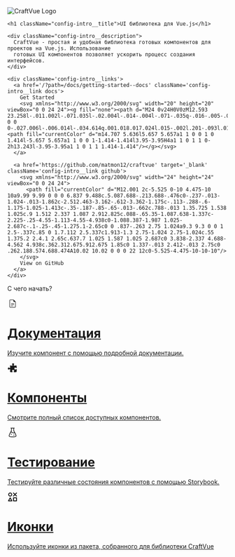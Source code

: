 
<Meta title="Introduction" />

<div className="config-block">
  <div className='config-intro sb-unstyled'>
    <img  src="../assets/logo.svg" alt="CraftVue Logo" className='config-intro__logo' />

    <h1 className="config-intro__title">UI библиотека для Vue.js</h1>

    <div className="config-intro__description">
      CraftVue - простая и удобная библиотека готовых компонентов для проектов на Vue.js. Использование
      готовых UI компонентов позволяет ускорить процесс создания интерфейсов.
    </div>

    <div className='config-intro__links'>
      <a href='/?path=/docs/getting-started--docs' className='config-intro__link docs'>
        Get Started
        <svg xmlns="http://www.w3.org/2000/svg" width="20" height="20" viewBox="0 0 24 24"><g fill="none"><path d="M24 0v24H0V0zM12.593 23.258l-.011.002l-.071.035l-.02.004l-.014-.004l-.071-.035q-.016-.005-.024.005l-.004.01l-.017.428l.005.02l.01.013l.104.074l.015.004l.012-.004l.104-.074l.012-.016l.004-.017l-.017-.427q-.004-.016-.017-.018m.265-.113l-.013.002l-.185.093l-.01.01l-.003.011l.018.43l.005.012l.008.007l.201.093q.019.005.029-.008l.004-.014l-.034-.614q-.005-.019-.02-.022m-.715.002a.02.02 0 0 0-.027.006l-.006.014l-.034.614q.001.018.017.024l.015-.002l.201-.093l.01-.008l.004-.011l.017-.43l-.003-.012l-.01-.01z"/><path fill="currentColor" d="m14.707 5.636l5.657 5.657a1 1 0 0 1 0 1.414l-5.657 5.657a1 1 0 0 1-1.414-1.414l3.95-3.95H4a1 1 0 1 1 0-2h13.243l-3.95-3.95a1 1 0 1 1 1.414-1.414"/></g></svg>
      </a>

      <a href='https://github.com/matmon12/craftvue' target='_blank' className='config-intro__link github'>
        <svg xmlns="http://www.w3.org/2000/svg" width="24" height="24" viewBox="0 0 24 24">
          <path fill="currentColor" d="M12.001 2c-5.525 0-10 4.475-10 10a9.99 9.99 0 0 0 6.837 9.488c.5.087.688-.213.688-.476c0-.237-.013-1.024-.013-1.862c-2.512.463-3.162-.612-3.362-1.175c-.113-.288-.6-1.175-1.025-1.413c-.35-.187-.85-.65-.013-.662c.788-.013 1.35.725 1.538 1.025c.9 1.512 2.337 1.087 2.912.825c.088-.65.35-1.087.638-1.337c-2.225-.25-4.55-1.113-4.55-4.938c0-1.088.387-1.987 1.025-2.687c-.1-.25-.45-1.275.1-2.65c0 0 .837-.263 2.75 1.024a9.3 9.3 0 0 1 2.5-.337c.85 0 1.7.112 2.5.337c1.913-1.3 2.75-1.024 2.75-1.024c.55 1.375.2 2.4.1 2.65c.637.7 1.025 1.587 1.025 2.687c0 3.838-2.337 4.688-4.562 4.938c.362.312.675.912.675 1.85c0 1.337-.013 2.412-.013 2.75c0 .262.188.574.688.474A10.02 10.02 0 0 0 22 12c0-5.525-4.475-10-10-10"/>
        </svg>
        View on GitHub
      </a>
    </div>

  </div>
</div>

<div className="config-menu__wrapper">
  <p className='config-menu__total'>С чего начать?</p>

  <div className="config-menu sb-unstyled">
    <a href='/?path=/docs/components-button--docs' className="config-block config-menu__item">
      <div className="config-menu__icon">
        <svg xmlns="http://www.w3.org/2000/svg" width="24" height="24" viewBox="0 0 24 24"><path fill="currentColor" d="M8.885 12.308h6.23q.213 0 .357-.144t.144-.357t-.144-.356t-.356-.143H8.885q-.213 0-.357.144q-.143.144-.143.356q0 .213.143.357t.357.143m0 2.769h6.23q.213 0 .357-.144t.144-.357t-.144-.356t-.356-.143H8.885q-.213 0-.357.144q-.143.144-.143.357t.143.356t.357.143m0 2.77h3.23q.213 0 .357-.145t.144-.356t-.144-.356t-.356-.144H8.885q-.213 0-.357.144q-.143.144-.143.357t.143.356t.357.143M6.615 21q-.69 0-1.152-.462T5 19.385V4.615q0-.69.463-1.152T6.616 3h7.213q.331 0 .632.13t.518.349L18.52 7.02q.217.218.348.518t.131.632v11.214q0 .69-.463 1.153T17.385 21zM18 8h-2.788q-.505 0-.859-.353Q14 7.293 14 6.789V4H6.616q-.231 0-.424.192T6 4.615v14.77q0 .23.192.423t.423.192h10.77q.23 0 .423-.192t.192-.424zM6 4v4zv16z"/></svg>
      </div>
      <div className='config-menu__content'>
        <h1 className="config-menu__title">Документация</h1>
        <p className='config-menu__description'>Изучите компонент с помощью подробной документации.</p>
      </div>
    </a>
    <a href='/?path=/docs/overview--docs' className="config-block config-menu__item">
      <div className="config-menu__icon">
        <svg xmlns="http://www.w3.org/2000/svg" width="24" height="24" viewBox="0 0 20 20"><path fill="currentColor" d="M12 4.467c0-.405.262-.75.559-1.027c.276-.257.441-.584.441-.94c0-.828-.895-1.5-2-1.5s-2 .672-2 1.5c0 .362.171.694.456.953c.29.265.544.6.544.994a.97.97 0 0 1-1.024.974a40 40 0 0 1-3.014-.306a.75.75 0 0 0-.847.847q.21 1.49.306 3.014A.97.97 0 0 1 4.447 10c-.393 0-.729-.253-.994-.544C3.194 9.17 2.862 9 2.5 9C1.672 9 1 9.895 1 11s.672 2 1.5 2c.356 0 .683-.165.94-.441c.276-.297.622-.559 1.027-.559a.997.997 0 0 1 1.004 1.03a40 40 0 0 1-.319 3.734a.75.75 0 0 0 .64.842q1.575.219 3.184.318A.97.97 0 0 0 10 16.948c0-.394-.254-.73-.545-.995C9.171 15.693 9 15.362 9 15c0-.828.895-1.5 2-1.5s2 .672 2 1.5c0 .356-.165.683-.441.94c-.297.276-.559.622-.559 1.027a1 1 0 0 0 1.03 1.005q2.007-.075 3.961-.337a.75.75 0 0 0 .644-.644q.263-1.954.337-3.961A1 1 0 0 0 16.967 12c-.405 0-.75.262-1.027.559c-.257.276-.584.441-.94.441c-.828 0-1.5-.895-1.5-2s.672-2 1.5-2c.362 0 .694.17.953.455c.265.291.601.545.995.545a.97.97 0 0 0 .976-1.024a41 41 0 0 0-.318-3.184a.75.75 0 0 0-.842-.64q-1.842.247-3.734.319A.997.997 0 0 1 12 4.467"/></svg>
      </div>
      <div className='config-menu__content'>
        <h1 className="config-menu__title">Компоненты</h1>
        <p className='config-menu__description'>Смотрите полный список доступных компонентов. </p>
      </div>
    </a>
    <a href='/?path=/story/components-button-button--basic' className="config-block config-menu__item">
      <div className="config-menu__icon">
        <svg xmlns="http://www.w3.org/2000/svg" width="24" height="24" viewBox="0 0 24 24"><g fill="none" stroke="currentColor" stroke-width="1"><path stroke-width="1.5" d="M14.54 2v2.486c0 1.748 0 2.622.215 3.461c.213.84.633 1.61 1.472 3.15l1.136 2.088c2.138 3.926 3.207 5.89 2.33 7.345l-.014.022C18.79 22 16.526 22 12 22s-6.79 0-7.68-1.448l-.013-.022c-.877-1.455.192-3.419 2.33-7.345l1.136-2.088c.84-1.54 1.258-2.31 1.472-3.15s.214-1.713.214-3.46V2"/><path stroke-linecap="round" stroke-linejoin="round" stroke-width="2" d="M9 16.002L9.009 16M15 18.002l.009-.002"/><path stroke-linecap="round" stroke-linejoin="round" stroke-width="1.5" d="M8 2h8"/><path stroke-linecap="round" stroke-width="1.5" d="M7.5 11.556c1-1.153 2.6-.322 4.5.762c2.5 1.426 4 .332 4.5-.703"/></g></svg>
      </div>
      <div className='config-menu__content'>
        <h1 className="config-menu__title">Тестирование</h1>
        <p className='config-menu__description'>Тестируйте различные состояния компонентов с помощью Storybook.</p>
      </div>
    </a>
    <a href='/?path=/docs/icons--docs' className="config-block config-menu__item">
      <div className="config-menu__icon">
        <svg xmlns="http://www.w3.org/2000/svg" width="24" height="24" viewBox="0 0 24 24"><path fill="none" stroke="currentColor" stroke-linecap="round" stroke-linejoin="round" stroke-width="2" d="M3 6.5a3.5 3.5 0 1 0 7 0a3.5 3.5 0 1 0-7 0M2.5 21h8l-4-7zM14 3l7 7m-7 0l7-7m-7 11h7v7h-7z"/></svg>
      </div>
      <div className='config-menu__content'>
        <h1 className="config-menu__title">Иконки</h1>
        <p className='config-menu__description'>Используйте иконки из пакета, собранного для библиотеки CraftVue</p>
      </div>
    </a>
  </div>
</div>

<style>
  {`
    .css-2qy8by, .css-bp0xxt {
      flex: 0 0 30%;
    }
    .config-block{
      background-color: var(--ground-back);
      border-radius: 20px;
      padding: 30px;
    }
    .config-intro {
      max-width: 70%;
      margin: 0 auto;
      display: flex;
      flex-direction: column;
      align-items: center;
      padding: 20px 0;
    }
    .config-intro__logo {
      margin-bottom: 1.5rem;
      width: 220px;
    }
    .config-intro__title {
      font-size: 2.5rem;
      font-weight: 500;
      color: var(--main-color);
      text-align: center;
      margin-bottom: 1rem;
    }
    .config-intro__description {
      font-size: 1.1rem;
      color: #9ca3af;
      text-align: center;
      margin-bottom: 2rem;
    }
    .config-intro__links{
      display: grid;
      grid-template-columns: repeat(2, 1fr);
      gap: 10px;
    }
    .config-intro__link {
      display: flex;
      justify-content: center;
      align-items: center;
      gap: 0.5rem;
      font-size: 0.875rem;
      padding: 0.5rem 0.75rem;
      border-radius: 0.5rem;
      transition: background-color 0.3s;
    }
    .docs{
      background-color: var(--prime-color);
      color: var(--black);
      font-weight: 500;

      &:hover {
        background-color: var(--prime-color-light);
      }
      svg{

      }
    }
    .github {
      background-color: var(--secondary-back);
      color: #f3f4f6;

      &:hover{
        background-color: #404040;
      }
    }
    .config-menu__wrapper {
      margin-top: 50px;
    }
    .config-menu{
      display: grid;
      grid-template-columns: repeat(2, 1fr);
      grid-template-rows: repeat(2, 130px);
      gap: 20px;
      margin-top: 20px;
    }
    .config-menu__item{
      display: flex;
      padding: 15px;
      gap: 25px;
      border: 1px solid var(--ground-back);
      transition: border-color 0.3s, box-shadow 0.3s;
    }
    .config-menu__item:hover {
      border-color: var(--prime-color);
      box-shadow: 0 0 10px #525252;
    }
    .config-menu__total{
      font-size: 2.5rem;
      font-weight: 500;
      color: var(--main-color);
    }
    .config-menu__content{
      padding-top: 5px;
    }
    .config-menu__title{
      font-size: 1.7rem;
      font-weight: 600;
      color: var(--main-color);
      margin-bottom: 10px;
    }
    .config-menu__description{
      font-size: 0.875rem;
      color: #9ca3af;
    }
    .config-menu__icon{
      background-color: var(--secondary-back);
      border-radius: 14px;
      padding: 10px;
      height: 100%;
      aspect-ratio: 1;
      display: flex;
      align-items: center;
      justify-content: center;
      box-shadow: 0 0 10px rgba(0, 0, 0, 0.35);
    }
    .config-menu__icon svg {
      width: 90%;
      color: var(--prime-color);
    }
  `}
</style>
